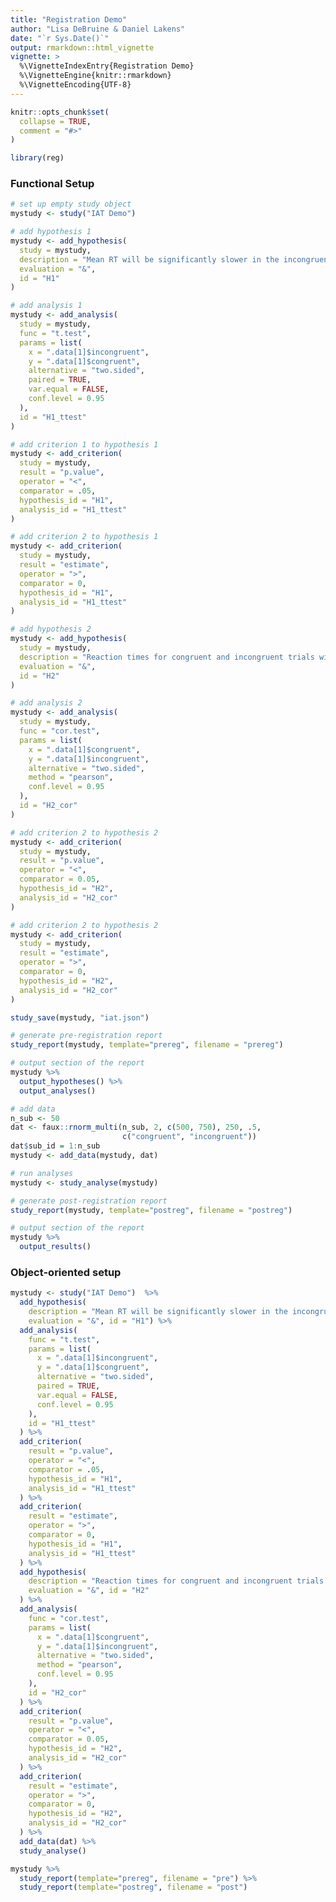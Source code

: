 ```yaml
---
title: "Registration Demo"
author: "Lisa DeBruine & Daniel Lakens"
date: "`r Sys.Date()`"
output: rmarkdown::html_vignette
vignette: >
  %\VignetteIndexEntry{Registration Demo}
  %\VignetteEngine{knitr::rmarkdown}
  %\VignetteEncoding{UTF-8}
---
```


```r
knitr::opts_chunk$set(
  collapse = TRUE,
  comment = "#>"
)

library(reg)
```

### Functional Setup

```r
# set up empty study object
mystudy <- study("IAT Demo")

# add hypothesis 1
mystudy <- add_hypothesis(
  study = mystudy,
  description = "Mean RT will be significantly slower in the incongruent condition compared to the congruent condition.",
  evaluation = "&",
  id = "H1"
)

# add analysis 1
mystudy <- add_analysis(
  study = mystudy,
  func = "t.test",
  params = list(
    x = ".data[1]$incongruent",
    y = ".data[1]$congruent",
    alternative = "two.sided",
    paired = TRUE,
    var.equal = FALSE,
    conf.level = 0.95
  ),
  id = "H1_ttest"
)

# add criterion 1 to hypothesis 1
mystudy <- add_criterion(
  study = mystudy,
  result = "p.value",
  operator = "<",
  comparator = .05,
  hypothesis_id = "H1",
  analysis_id = "H1_ttest"
)

# add criterion 2 to hypothesis 1
mystudy <- add_criterion(
  study = mystudy,
  result = "estimate",
  operator = ">",
  comparator = 0,
  hypothesis_id = "H1",
  analysis_id = "H1_ttest"
)

# add hypothesis 2
mystudy <- add_hypothesis(
  study = mystudy,
  description = "Reaction times for congruent and incongruent trials will be signifiantly and positively correlated.",
  evaluation = "&",
  id = "H2"
)

# add analysis 2
mystudy <- add_analysis(
  study = mystudy,
  func = "cor.test",
  params = list(
    x = ".data[1]$congruent",
    y = ".data[1]$incongruent",
    alternative = "two.sided",
    method = "pearson",
    conf.level = 0.95
  ),
  id = "H2_cor"
)

# add criterion 2 to hypothesis 2
mystudy <- add_criterion(
  study = mystudy,
  result = "p.value",
  operator = "<",
  comparator = 0.05,
  hypothesis_id = "H2",
  analysis_id = "H2_cor"
)

# add criterion 2 to hypothesis 2
mystudy <- add_criterion(
  study = mystudy,
  result = "estimate",
  operator = ">",
  comparator = 0,
  hypothesis_id = "H2",
  analysis_id = "H2_cor"
)

study_save(mystudy, "iat.json")
```

```r
# generate pre-registration report
study_report(mystudy, template="prereg", filename = "prereg")
```

```r
# output section of the report
mystudy %>%
  output_hypotheses() %>%
  output_analyses()
```

```r
# add data
n_sub <- 50
dat <- faux::rnorm_multi(n_sub, 2, c(500, 750), 250, .5, 
                         c("congruent", "incongruent"))
dat$sub_id = 1:n_sub
mystudy <- add_data(mystudy, dat)

# run analyses
mystudy <- study_analyse(mystudy)
```

```r
# generate post-registration report
study_report(mystudy, template="postreg", filename = "postreg")
```

```r
# output section of the report
mystudy %>%
  output_results()
```


### Object-oriented setup

```r

mystudy <- study("IAT Demo")  %>%
  add_hypothesis(
    description = "Mean RT will be significantly slower in the incongruent condition compared to the congruent condition.",
    evaluation = "&", id = "H1") %>%
  add_analysis(
    func = "t.test",
    params = list(
      x = ".data[1]$incongruent",
      y = ".data[1]$congruent",
      alternative = "two.sided",
      paired = TRUE,
      var.equal = FALSE,
      conf.level = 0.95
    ),
    id = "H1_ttest"
  ) %>%
  add_criterion(
    result = "p.value",
    operator = "<",
    comparator = .05,
    hypothesis_id = "H1",
    analysis_id = "H1_ttest"
  ) %>%
  add_criterion(
    result = "estimate",
    operator = ">",
    comparator = 0,
    hypothesis_id = "H1",
    analysis_id = "H1_ttest"
  ) %>%
  add_hypothesis(
    description = "Reaction times for congruent and incongruent trials will be signifiantly and positively correlated.",
    evaluation = "&", id = "H2"
  ) %>%
  add_analysis(
    func = "cor.test",
    params = list(
      x = ".data[1]$congruent",
      y = ".data[1]$incongruent",
      alternative = "two.sided",
      method = "pearson",
      conf.level = 0.95
    ),
    id = "H2_cor"
  ) %>%
  add_criterion(
    result = "p.value",
    operator = "<",
    comparator = 0.05,
    hypothesis_id = "H2",
    analysis_id = "H2_cor"
  ) %>%
  add_criterion(
    result = "estimate",
    operator = ">",
    comparator = 0,
    hypothesis_id = "H2",
    analysis_id = "H2_cor"
  ) %>%
  add_data(dat) %>%
  study_analyse()
```

```r
mystudy %>%
  study_report(template="prereg", filename = "pre") %>%
  study_report(template="postreg", filename = "post")
```

